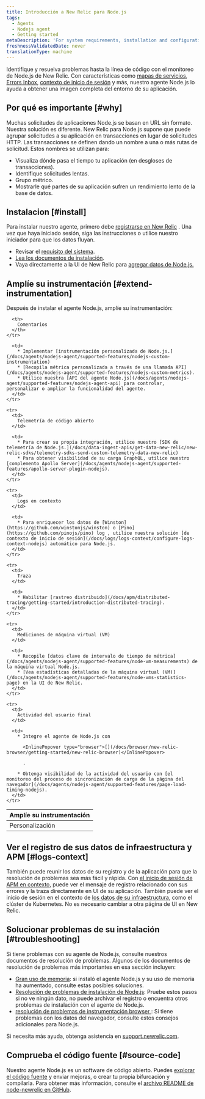 ```yaml
---
title: Introducción a New Relic para Node.js
tags:
  - Agents
  - Nodejs agent
  - Getting started
metaDescription: 'For system requirements, installation and configuration procedures, and troubleshooting tips for New Relic''s Node.js agent, start here.'
freshnessValidatedDate: never
translationType: machine
---
```


Identifique y resuelva problemas hasta la línea de código con el monitoreo de Node.js de New Relic. Con características como [mapas de servicios](/docs/data-analysis/service-maps/get-started/introduction-service-maps), [Errors Inbox](/docs/errors-inbox/errors-inbox), [contexto de inicio de sesión](/docs/apm/new-relic-apm/getting-started/get-started-logs-context) y más, nuestro agente Node.js lo ayuda a obtener una imagen completa del entorno de su aplicación.

## Por qué es importante [#why]

Muchas solicitudes de aplicaciones Node.js se basan en URL sin formato. Nuestra solución es diferente. New Relic para Node.js supone que puede agrupar solicitudes a su aplicación en transacciones en lugar de solicitudes HTTP. Las transacciones se definen dando un nombre a una o más rutas de solicitud. Estos nombres se utilizan para:

* Visualiza dónde pasa el tiempo tu aplicación (en desgloses de transacciones).
* Identifique solicitudes lentas.
* Grupo métrico.
* Mostrarle qué partes de su aplicación sufren un rendimiento lento de la base de datos.

## Instalacion [#install]

Para instalar nuestro agente, primero debe [registrarse en New Relic](https://newrelic.com/signup) . Una vez que haya iniciado sesión, siga las instrucciones o utilice nuestro iniciador para que los datos fluyan.

* Revisar el [requisito del sistema](/docs/agents/nodejs-agent/getting-started/compatibility-requirements-nodejs-agent).
* [Lea los documentos de instalación](/docs/agents/nodejs-agent/installation-configuration/install-nodejs-agent).
* Vaya directamente a la UI de New Relic para [agregar datos de Node.js.](https://one.newrelic.com/launcher/nr1-core.settings?pane=eyJuZXJkbGV0SWQiOiJ0dWNzb24ucGxnLWluc3RydW1lbnQtZXZlcnl0aGluZyJ9&cards%5B0%5D=eyJuZXJkbGV0SWQiOiJzZXR1cC1uZXJkbGV0cy5zZXR1cC1ub2RlLWludGVncmF0aW9uIiwiYWNjb3VudElkIjoyNjQwNDA5fQ==&platform%5BaccountId%5D=1)

## Amplíe su instrumentación [#extend-instrumentation]

Después de instalar el agente Node.js, amplíe su instrumentación:

<table>
  <thead>
    <tr>
      <th style={{ width: "200px" }}>
        Amplíe su instrumentación
      </th>

      <th>
        Comentarios
      </th>
    </tr>
  </thead>

  <tbody>
    <tr>
      <td>
        Personalización
      </td>

      <td>
        * Implementar [instrumentación personalizada de Node.js.](/docs/agents/nodejs-agent/supported-features/nodejs-custom-instrumentation)
        * [Recopila métrica personalizada a través de una llamada API](/docs/agents/nodejs-agent/supported-features/nodejs-custom-metrics).
        * Utilice nuestra [API del agente Node.js](/docs/agents/nodejs-agent/supported-features/nodejs-agent-api) para controlar, personalizar o ampliar la funcionalidad del agente.
      </td>
    </tr>

    <tr>
      <td>
        Telemetría de código abierto
      </td>

      <td>
        * Para crear su propia integración, utilice nuestro [SDK de telemetría de Node.js.](/docs/data-ingest-apis/get-data-new-relic/new-relic-sdks/telemetry-sdks-send-custom-telemetry-data-new-relic)
        * Para obtener visibilidad de su carga GraphQL, utilice nuestro [complemento Apollo Server](/docs/agents/nodejs-agent/supported-features/apollo-server-plugin-nodejs).
      </td>
    </tr>

    <tr>
      <td>
        Logs en contexto
      </td>

      <td>
        * Para enriquecer los datos de [Winston](https://github.com/winstonjs/winston) o [Pino](https://github.com/pinojs/pino) log , utilice nuestra solución [de contexto de inicio de sesión](/docs/logs/logs-context/configure-logs-context-nodejs) automático para Node.js.
      </td>
    </tr>

    <tr>
      <td>
        Traza
      </td>

      <td>
        * Habilitar [rastreo distribuido](/docs/apm/distributed-tracing/getting-started/introduction-distributed-tracing).
      </td>
    </tr>

    <tr>
      <td>
        Mediciones de máquina virtual (VM)
      </td>

      <td>
        * Recopile [datos clave de intervalo de tiempo de métrica](/docs/agents/nodejs-agent/supported-features/node-vm-measurements) de la máquina virtual Node.js.
        * [Vea estadísticas detalladas de la máquina virtual (VM)](/docs/agents/nodejs-agent/supported-features/node-vms-statistics-page) en la UI de New Relic.
      </td>
    </tr>

    <tr>
      <td>
        Actividad del usuario final
      </td>

      <td>
        * Integre el agente de Node.js con

          <InlinePopover type="browser">[](/docs/browser/new-relic-browser/getting-started/new-relic-browser)</InlinePopover>

          .

        * Obtenga visibilidad de la actividad del usuario con [el monitoreo del proceso de sincronización de carga de la página del navegador](/docs/agents/nodejs-agent/supported-features/page-load-timing-nodejs).
      </td>
    </tr>
  </tbody>
</table>

## Ver el registro de sus datos de infraestructura y APM [#logs-context]

También puede reunir los datos de su registro y de la aplicación para que la resolución de problemas sea más fácil y rápida. Con [el inicio de sesión de APM en contexto](/docs/apm/new-relic-apm/getting-started/get-started-logs-context), puede ver el mensaje de registro relacionado con sus errores y la traza directamente en UI de su aplicación. También puede ver el inicio de sesión en el contexto de [los datos de su infraestructura](/docs/logs/forward-logs/forward-your-logs-using-infrastructure-agent/), como el clúster de Kubernetes. No es necesario cambiar a otra página de UI en New Relic.

## Solucionar problemas de su instalación [#troubleshooting]

Si tiene problemas con su agente de Node.js, consulte nuestros documentos de resolución de problemas. Algunos de los documentos de resolución de problemas más importantes en esa sección incluyen:

* [Gran uso de memoria](/docs/agents/nodejs-agent/troubleshooting/troubleshooting-large-memory-usage-nodejs): si instaló el agente Node.js y su uso de memoria ha aumentado, consulte estas posibles soluciones.
* [Resolución de problemas de instalación de Node.js](/docs/agents/nodejs-agent/troubleshooting/troubleshooting-your-nodejs-installation): Pruebe estos pasos si no ve ningún dato, no puede archivar el registro o encuentra otros problemas de instalación con el agente de Node.js.
* [resolución de problemas de instrumentación browser ](/docs/agents/nodejs-agent/troubleshooting/troubleshooting-page-load-timing-nodejs): Si tiene problemas con los datos del navegador, consulte estos consejos adicionales para Node.js.

Si necesita más ayuda, obtenga asistencia en [support.newrelic.com](https://support.newrelic.com).

## Comprueba el código fuente [#source-code]

Nuestro agente Node.js es un software de código abierto. Puedes [explorar el código fuente](https://github.com/newrelic/node-newrelic) y enviar mejoras, o crear tu propia bifurcación y compilarla. Para obtener más información, consulte el [archivo README de node-newrelic en GitHub](https://github.com/newrelic/node-newrelic/blob/main/README.md).